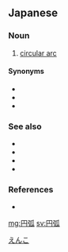 ==Japanese==
{{ja-kanjitab|えん|こ|yomi=on}}

===Noun===
{{ja-noun|えんこ}}

# [[circular arc]]

====Synonyms====
* {{ja-r|弧|こ}}
* {{ja-r|弧線|こせん}}
* {{ja-r|アーク}}

===See also===
* {{ja-r|円|えん|gloss=[[circle]]}}
* {{ja-r|円周|えんしゅう|gloss=[[circumference]]}}
* {{ja-r|半径|はんけい|gloss=[[radius]]}}
* {{ja-r|直径|ちょっけい|gloss=[[diameter]]}}

===References===
* {{R:Shogakukan}}

[[Category:ja:Geometry|えんこ]]

[[mg:円弧]]
[[sv:円弧]]